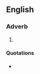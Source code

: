 {{also|Withall}}

==English==

===Adverb===
{{en-adv}}

# {{archaic spelling of|en|withal}}

====Quotations====
* {{seeCites|lang=en}}